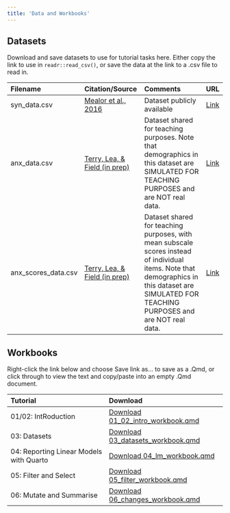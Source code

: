 ```yaml
---
title: 'Data and Workbooks'
---
```



## Datasets


Download and save datasets to use for tutorial tasks here.
Either copy the link to use in `readr::read_csv()`, or save the data at the link to a .csv file to read in.


<table class="table" style="margin-left: auto; margin-right: auto;">
 <thead>
  <tr>
   <th style="text-align:left;"> Filename </th>
   <th style="text-align:left;"> Citation/Source </th>
   <th style="text-align:left;"> Comments </th>
   <th style="text-align:left;"> URL </th>
  </tr>
 </thead>
<tbody>
  <tr>
   <td style="text-align:left;"> syn_data.csv </td>
   <td style="text-align:left;"> <a href="https://journals.plos.org/plosone/article?id=10.1371/journal.pone.0155483">Mealor et al., 2016</a> </td>
   <td style="text-align:left;"> Dataset publicly available </td>
   <td style="text-align:left;"> <a href="https://raw.githubusercontent.com/drmankin/practicum/master/data/syn_data.csv">Link</a> </td>
  </tr>
  <tr>
   <td style="text-align:left;"> anx_data.csv </td>
   <td style="text-align:left;"> <a href="https://osf.io/8jk5v/">Terry, Lea, &amp; Field (in prep)</a> </td>
   <td style="text-align:left;"> Dataset shared for teaching purposes. Note that demographics in this dataset are SIMULATED FOR TEACHING PURPOSES and are NOT real data. </td>
   <td style="text-align:left;"> <a href="https://raw.githubusercontent.com/drmankin/practicum/master/data/anx_data.csv">Link</a> </td>
  </tr>
  <tr>
   <td style="text-align:left;"> anx_scores_data.csv </td>
   <td style="text-align:left;"> <a href="https://osf.io/8jk5v/">Terry, Lea, &amp; Field (in prep)</a> </td>
   <td style="text-align:left;"> Dataset shared for teaching purposes, with mean subscale scores instead of individual items. Note that demographics in this dataset are SIMULATED FOR TEACHING PURPOSES and are NOT real data. </td>
   <td style="text-align:left;"> <a href="https://raw.githubusercontent.com/drmankin/practicum/master/data/anx_scores_data.csv">Link</a> </td>
  </tr>
</tbody>
</table>


## Workbooks

Right-click the link below and choose Save link as... to save as a .Qmd,
or click through to view the text and copy/paste into an empty .Qmd document.

<table class="table" style="margin-left: auto; margin-right: auto;">
 <thead>
  <tr>
   <th style="text-align:left;"> Tutorial </th>
   <th style="text-align:left;"> Download </th>
  </tr>
 </thead>
<tbody>
  <tr>
   <td style="text-align:left;"> 01/02: IntRoduction </td>
   <td style="text-align:left;"> <a href="https://raw.githubusercontent.com/drmankin/practicum/master/workbooks/01_02_intro_workbook.qmd" download="01_02_intro_workbook.qmd">Download 01_02_intro_workbook.qmd</a> </td>
  </tr>
  <tr>
   <td style="text-align:left;"> 03: Datasets </td>
   <td style="text-align:left;"> <a href="https://raw.githubusercontent.com/drmankin/practicum/master/workbooks/03_datasets_workbook.qmd" download="03_datasets_workbook.qmd">Download 03_datasets_workbook.qmd</a> </td>
  </tr>
  <tr>
   <td style="text-align:left;"> 04: Reporting Linear Models with Quarto </td>
   <td style="text-align:left;"> <a href="https://raw.githubusercontent.com/drmankin/practicum/master/workbooks/04_lm_workbook.qmd" download="04_lm_workbook.qmd">Download 04_lm_workbook.qmd</a> </td>
  </tr>
  <tr>
   <td style="text-align:left;"> 05: Filter and Select </td>
   <td style="text-align:left;"> <a href="https://raw.githubusercontent.com/drmankin/practicum/master/workbooks/05_filter_workbook.qmd" download="05_filter_workbook.qmd">Download 05_filter_workbook.qmd</a> </td>
  </tr>
  <tr>
   <td style="text-align:left;"> 06: Mutate and Summarise </td>
   <td style="text-align:left;"> <a href="https://raw.githubusercontent.com/drmankin/practicum/master/workbooks/06_changes_workbook.qmd" download="06_changes_workbook.qmd">Download 06_changes_workbook.qmd</a> </td>
  </tr>
</tbody>
</table>
